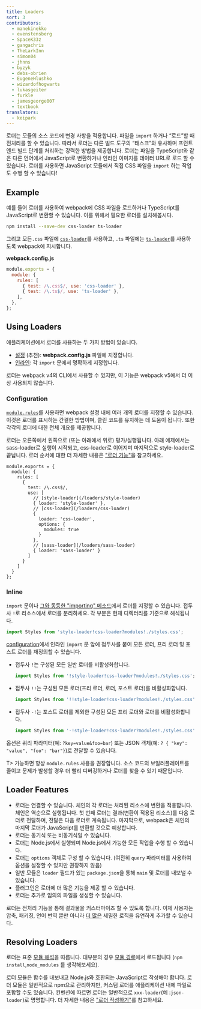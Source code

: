 ```yaml
---
title: Loaders
sort: 3
contributors:
  - manekinekko
  - evenstensberg
  - SpaceK33z
  - gangachris
  - TheLarkInn
  - simon04
  - jhnns
  - byzyk
  - debs-obrien
  - EugeneHlushko
  - wizardofhogwarts
  - lukasgeiter
  - furkle
  - jamesgeorge007
  - textbook
translators:
  - keipark
---
```


로더는 모듈의 소스 코드에 변경 사항을 적용합니다. 파일을 `import` 하거나 “로드”할 때 전처리를 할 수 있습니다. 따라서 로더는 다른 빌드 도구의 “태스크”와 유사하며 프런트엔드 빌드 단계를 처리하는 강력한 방법을 제공합니다. 로더는 파일을 TypeScript와 같은 다른 언어에서 JavaScript로 변환하거나 인라인 이미지를 데이터 URL로 로드 할 수 있습니다. 로더를 사용하면 JavaScript 모듈에서 직접 CSS 파일을 `import` 하는 작업도 수행 할 수 있습니다!

## Example

예를 들어 로더를 사용하여 webpack에 CSS 파일을 로드하거나 TypeScript를 JavaScript로 변환할 수 있습니다. 이를 위해서 필요한 로더를 설치해봅시다.

```bash
npm install --save-dev css-loader ts-loader
```

그리고 모든`.css` 파일에 [`css-loader`](/loaders/css-loader)를 사용하고, `.ts` 파일에는 [`ts-loader`](https://github.com/TypeStrong/ts-loader)를 사용하도록 webpack에 지시합니다.

**webpack.config.js**

```js
module.exports = {
  module: {
    rules: [
      { test: /\.css$/, use: 'css-loader' },
      { test: /\.ts$/, use: 'ts-loader' },
    ],
  },
};
```

## Using Loaders

애플리케이션에서 로더를 사용하는 두 가지 방법이 있습니다.

- [설정](#configuration) (추천): **webpack.config.js** 파일에 지정합니다.
- [인라인](#inline): 각 `import` 문에서 명확하게 지정합니다.

로더는 webpack v4의 CLI에서 사용할 수 있지만, 이 기능은 webpack v5에서 더 이상 사용되지 않습니다.

### Configuration

[`module.rules`](/configuration/module/#modulerules)를 사용하면 webpack 설정 내에 여러 개의 로더를 지정할 수 있습니다.
이것은 로더를 표시하는 간결한 방법이며, 클린 코드를 유지하는 데 도움이 됩니다. 또한 각각의 로더에 대한 전체 개요를 제공합니다.

로더는 오른쪽에서 왼쪽으로 (또는 아래에서 위로) 평가/실행됩니다. 아래 예제에서는 sass-loader로 실행이 시작되고, css-loader로 이어지며 마지막으로 style-loader로 끝납니다. 로더 순서에 대한 더 자세한 내용은 ["로더 기능"](/concepts/loaders/#loader-features)을 참고하세요.

```js-with-links
module.exports = {
  module: {
    rules: [
      {
        test: /\.css$/,
        use: [
          // [style-loader](/loaders/style-loader)
          { loader: 'style-loader' },
          // [css-loader](/loaders/css-loader)
          {
            loader: 'css-loader',
            options: {
              modules: true
            }
          },
          // [sass-loader](/loaders/sass-loader)
          { loader: 'sass-loader' }
        ]
      }
    ]
  }
};
```

### Inline

`import` 문이나 [그와 동등한 "importing" 메소드](/api/module-methods)에서 로더를 지정할 수 있습니다. 접두사 `!`로 리소스에서 로더를 분리하세요. 각 부분은 현재 디렉터리를 기준으로 해석됩니다.

```js
import Styles from 'style-loader!css-loader?modules!./styles.css';
```

[configuration](/configuration)에서 인라인 `import` 문 앞에 접두사를 붙여 모든 로더, 프리 로더 및 포스트 로더를 재정의할 수 있습니다.

- 접두사 `!`는 구성된 모든 일반 로더를 비활성화합니다.

  ```js
  import Styles from '!style-loader!css-loader?modules!./styles.css';
  ```

- 접두사 `!!`는 구성된 모든 로더(프리 로더, 로더, 포스트 로더)를 비활성화합니다.

  ```js
  import Styles from '!!style-loader!css-loader?modules!./styles.css';
  ```

- 접두사 `-!`는 포스트 로더를 제외한 구성된 모든 프리 로더와 로더를 비활성화합니다.

  ```js
  import Styles from '-!style-loader!css-loader?modules!./styles.css';
  ```

옵션은 쿼리 파라미터(예: `?key=value&foo=bar`) 또는 JSON 객체(예: `? { "key": "value", "foo": "bar"}`)로 전달할 수 있습니다.

T> 가능하면 항상 `module.rules` 사용을 권장합니다. 소스 코드의 보일러플레이트를 줄이고 문제가 발생할 경우 더 빨리 디버깅하거나 로더를 찾을 수 있기 때문입니다.

## Loader Features

- 로더는 연결할 수 있습니다. 체인의 각 로더는 처리된 리소스에 변환을 적용합니다. 체인은 역순으로 실행됩니다. 첫 번째 로더는 결과(변환이 적용된 리소스)를 다음 로더로 전달하며, 전달은 다음 로더로 계속됩니다. 마지막으로, webpack은 체인의 마지막 로더가 JavaScript를 반환할 것으로 예상합니다.
- 로더는 동기식 또는 비동기식일 수 있습니다.
- 로더는 Node.js에서 실행되며 Node.js에서 가능한 모든 작업을 수행 할 수 있습니다.
- 로더는 `options` 객체로 구성 할 수 있습니다. (여전히 `query` 파라미터를 사용하여 옵션을 설정할 수 있지만 권장하지 않음)
- 일반 모듈은 `loader` 필드가 있는 `package.json`을 통해 `main` 및 로더를 내보낼 수 있습니다.
- 플러그인은 로더에 더 많은 기능을 제공 할 수 있습니다.
- 로더는 추가로 임의의 파일을 생성할 수 있습니다.

로더는 전처리 기능을 통해 결과물을 커스터마이즈 할 수 있도록 합니다. 이제 사용자는 압축, 패키징, 언어 번역 뿐만 아니라 [더 많은](/loaders) 세밀한 로직을 유연하게 추가할 수 있습니다.

## Resolving Loaders

로더는 표준 [모듈 해석](/concepts/module-resolution/)을 따릅니다. 대부분의 경우 [모듈 경로](/concepts/module-resolution/#module-paths)에서 로드됩니다 (`npm install`,`node_modules` 를 생각해보세요).

로더 모듈은 함수를 내보내고 Node.js와 호환되는 JavaScript로 작성해야 합니다. 로더 모듈은 일반적으로 npm으로 관리하지만, 커스텀 로더를 애플리케이션 내에 파일로 포함할 수도 있습니다. 컨벤션에 따르면 로더는 일반적으로 `xxx-loader`(예 :`json-loader`)로 명명합니다. 더 자세한 내용은 ["로더 작성하기"](/contribute/writing-a-loader/)를 참고하세요.
